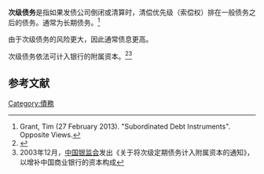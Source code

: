 '''次级债务'''是指如果发债公司倒闭或清算时，清偿优先级（索偿权）排在一般债务之后的债务。通常为长期债务。<ref>Grant, Tim (27 February 2013). "Subordinated Debt Instruments". Opposite Views.</ref>

由于次级债务的风险更大，因此通常债息更高。

次级债务依法可计入银行的附属资本。<ref>{{Cite web |url=http://www.sohu.com/a/197537791_667855 |title=刘诚燃：商业银行二级资本工具，搜狐金融 |access-date=2019-05-25 |archive-date=2019-08-22 |archive-url=https://web.archive.org/web/20190822153400/http://www.sohu.com/a/197537791_667855 |dead-url=no }}</ref><ref>2003年12月，[[中国银监会|中国银监会]]发出《关于将次级定期债务计入附属资本的通知》，以增补中国商业银行的资本构成</ref>

==参考文献==
<references/>
[[Category:債務|Category:債務]]